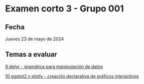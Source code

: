 # Examen corto 3 - Grupo 001 {.unnumbered}

## Fecha {.unnumbered}
Jueves 23 de mayo de 2024

## Temas a evaluar {.unnumbered}
[9  dplyr - gramática para manipulación de datos](https://gf0604-procesamientodatosgeograficos.github.io/2024-i/09-dplyr.html)  

[10 ggplot2 y plotly - creación declarativa de gráficos interactivos](https://gf0604-procesamientodatosgeograficos.github.io/2024-i/10-ggplot2-plotly.html)